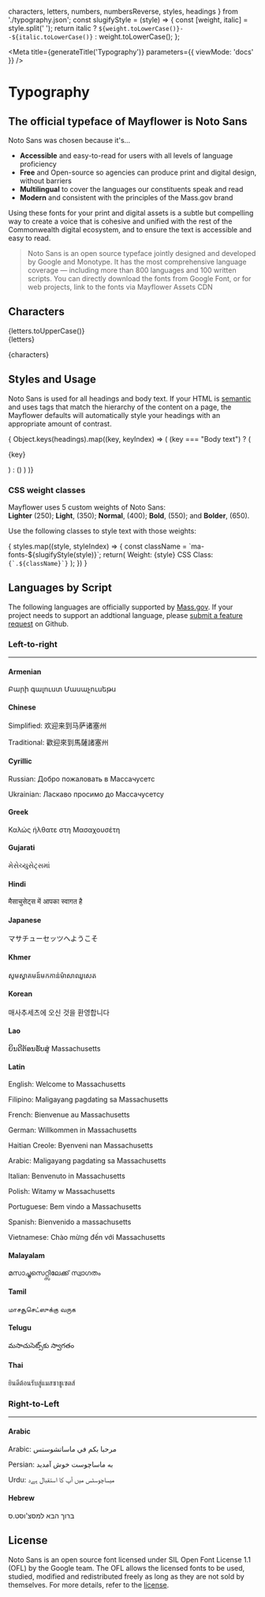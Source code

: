   characters,
  letters,
  numbers,
  numbersReverse,
  styles,
  headings
} from './typography.json';
const slugifyStyle = (style) => {
  const [weight, italic] = style.split(' ');
  return italic ? `${weight.toLowerCase()}--${italic.toLowerCase()}` : weight.toLowerCase();
};

<Meta
  title={generateTitle('Typography')}
  parameters={{
    viewMode: 'docs'
  }}
/>

# Typography


## The official typeface of Mayflower is **Noto Sans**

Noto Sans was chosen because it's...
- **Accessible** and easy-to-read for users with all levels of language proficiency
- **Free** and Open-source so agencies can produce print and digital design, without barriers
- **Multilingual** to cover the languages our constituents speak and read
- **Modern** and consistent with the principles of the Mass.gov brand

Using these fonts for your print and digital assets is a subtle but compelling way to create a voice that is cohesive and unified with the rest of the Commonwealth digital ecosystem, and to ensure the text is accessible and easy to read.

> Noto Sans is an open source typeface jointly designed and developed by Google and Monotype. It has the most comprehensive language coverage — including more than 800 languages and 100 written scripts. You can directly download the fonts from Google Font, or for web projects, link to the fonts via Mayflower Assets CDN

## Characters

<div>
	<p className="font-specimen large">{letters.toUpperCase()}<br />{letters}</p>
  <p className="font-specimen">{characters}</p>
</div>

## Styles and Usage

Noto Sans is used for all headings and body text. If your HTML is [semantic](https://developer.mozilla.org/en-US/docs/Glossary/Semantics) and uses tags that match the hierarchy of the content on a page, the Mayflower defaults will automatically style your headings with an appropriate amount of contrast.

<div className="reset-vspace">
  { Object.keys(headings).map((key, keyIndex) => (
      (key === "Body text") ?
      (<p>{key}</p>) :
      (<Heading level={headings[key]} key={`element.key.${keyIndex}`} text={key} />)
    )
  )}
</div>

### CSS weight classes

<p>Mayflower uses 5 custom weights of Noto Sans: <br /><strong>Lighter</strong> (250); <strong>Light</strong>, (350); <strong>Normal</strong>, (400); <strong>Bold</strong>, (550); and <strong>Bolder</strong>, (650).</p>

<p>Use the following classes to style text with those weights:</p>

<div className="sb-grid">
  {
    styles.map((style, styleIndex) => {
      const className = `ma-fonts-${slugifyStyle(style)}`;
      return(
        <React.Fragment key={`style.block.${styleIndex}`}>
          <span><span>Weight: </span><span className={className}>{style}</span></span>
					<span>
							<span>CSS Class: </span>
		          <span className="markdown-body">
		            <code>{`.${className}`}</code>
		          </span>
					</span>
        </React.Fragment>
      );
    })
  }
</div>

## Languages by Script

The following languages are officially supported by [Mass.gov](https://www.mass.gov). If your project needs to support an addtional language, please [submit a feature request](https://github.com/massgov/mayflower/issues/new/choose) on Github.

<!--
@todo look into font rendering issues below.
The only fonts that are rendering with Noto are: Latin, Greek, Cyrillic, Khmer, Arabic and  Hebrew.
-->

### Left-to-right

---

#### Armenian

<!-- @todo investigate why Note font is not rendereing here -->
<p className="font-specimen" lang="hy">Բարի գալուստ Մասաչուսեթս</p>

#### Chinese

<!-- @todo investigate why Note font is not rendereing here -->
<div>
	<p lang="zh-Hans">Simplified: <span className="font-specimen">欢迎来到马萨诸塞州</span></p>
	<p lang="yue-Hant">Traditional: <span className="font-specimen">歡迎來到馬薩諸塞州</span></p>
</div>

#### Cyrillic

<div>
	<p lang="Cyrl">Russian: <span className="font-specimen">Добро пожаловать в Массачусетс</span></p>
	<p lang="uk">Ukrainian: <span className="font-specimen">Ласкаво просимо до Массачусетсу</span></p>
</div>

#### Greek

<p className="font-specimen" lang="gr">Καλώς ήλθατε στη Μασαχουσέτη</p>

#### Gujarati

<!-- @todo investigate why Note font is not rendereing here -->
<p className="font-specimen" lang="gu">મેસેચ્યુસેટ્સમાં</p>

#### Hindi

<!-- @todo investigate why Noto font is not rendereing here -->
<p className="font-specimen" lang="hi">मैसाचुसेट्स में आपका स्वागत है</p>

#### Japanese

<!-- @todo investigate why Note font is not rendereing here -->
<p className="font-specimen" lang="jp">マサチューセッツへようこそ</p>

#### Khmer

<p className="font-specimen" lang="km">សូមស្វាគមន៍មកកាន់ម៉ាសាឈូសេត</p>

#### Korean

<!-- @todo investigate why Note font is not rendereing here -->
<p className="font-specimen" lang="ko">매사추세츠에 오신 것을 환영합니다</p>

#### Lao

<!-- @todo investigate why Note font is not rendereing here -->
<p className="font-specimen" lang="lo">ຍິນດີຕ້ອນຮັບສູ່ Massachusetts</p>

#### Latin

<div>
	<p lang="Latn">English: <span className="font-specimen">Welcome to Massachusetts</span></p>
	<p lang="tl">Filipino: <span className="font-specimen">Maligayang pagdating sa Massachusetts</span></p>
	<p lang="fr">French: <span className="font-specimen">Bienvenue au Massachusetts</span></p>
	<p lang="de">German: <span className="font-specimen">Willkommen in Massachusetts</span></p>
	<p lang="hr">Haitian Creole: <span className="font-specimen">Byenveni nan Massachusetts</span></p>
	<p lang="tl">Arabic: <span className="font-specimen">Maligayang pagdating sa Massachusetts</span></p>
	<p lang="it">Italian: <span className="font-specimen">Benvenuto in Massachusetts</span></p>
	<p lang="pl">Polish: <span className="font-specimen">Witamy w Massachusetts</span></p>
	<p lang="pt">Portuguese: <span className="font-specimen">Bem vindo a Massachusetts</span></p>
	<p lang="es">Spanish: <span className="font-specimen">Bienvenido a massachusetts</span></p>
	<p lang="vi">Vietnamese: <span className="font-specimen">Chào mừng đến với Massachusetts</span></p>
</div>

#### Malayalam

<!-- @todo investigate why Note font is not rendereing here -->
<p className="font-specimen" lang="ml">മസാച്ചുസെറ്റ്സിലേക്ക് സ്വാഗതം</p>

#### Tamil

<p className="font-specimen" lang="ta">மாசசூசெட்ஸுக்கு வருக</p>

#### Telugu

<p className="font-specimen" lang="te">మసాచుసెట్స్‌కు స్వాగతం</p>

#### Thai

<p className="font-specimen" lang="Thai">ยินดีต้อนรับสู่แมสซาชูเซตส์</p>

### Right-to-Left

---

#### Arabic

<div>
	<p lang="Arab">Arabic: <span className="font-specimen">مرحبا بكم في ماساتشوستس</span></p>
	<p lang="fa">Persian: <span className="font-specimen">به ماساچوست خوش آمدید</span></p>
	<p lang="ur">Urdu: <span className="font-specimen">میساچوسٹس میں آپ کا استقبال ہےد</span></p>
</div>

#### Hebrew

<p className="font-specimen" lang="Hebr">ברוך הבא למסצ'וסט.ס</p>

## License

Noto Sans is an open source font licensed under SIL Open Font License 1.1 (OFL) by the Google team. The OFL allows the licensed fonts to be used, studied, modified and redistributed freely as long as they are not sold by themselves. For more details, refer to the [license](https://github.com/googlefonts/noto-fonts/blob/master/LICENSE).
